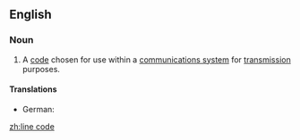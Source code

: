 ==English==
{{wikipedia}}

===Noun===
{{en-noun|head=[[line]] [[code]]}}

# A [[code]] chosen for use within a [[communications system]] for [[transmission]] purposes.

====Translations====
* German: {{t-|de|Leitungscode|m}}

[[zh:line code]]